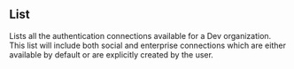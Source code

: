 ## List

Lists all the authentication connections available for a Dev
organization. This list will include both social and enterprise
connections which are either available by default or are explicitly
created by the user.
